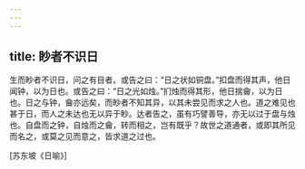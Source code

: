 ```yaml
---
---
---
```

title: 眇者不识日
---




生而眇者不识日，问之有目者。或告之曰：“日之状如铜盘。”扣盘而得其声，他日闻钟，以为日也。或告之曰：“日之光如烛。”扪烛而得其形，他日揣龠，以为日也。日之与钟，龠亦远矣，而眇者不知其异，以其未尝见而求之人也。道之难见也甚于日，而人之未达也无以异于眇。达者告之，虽有巧譬善导，亦无以过于盘与烛也。自盘而之钟，自烛而之龠，转而相之，岂有既乎？故世之道通者，或即其所见而名之，或莫之见而意之，皆求道之过也。

[苏东坡《日喻》]